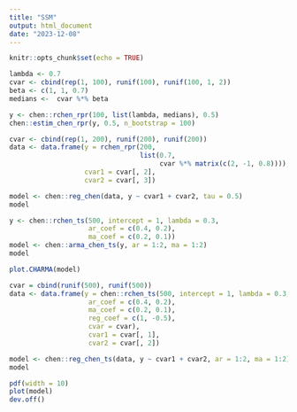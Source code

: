 ```yaml
---
title: "SSM"
output: html_document
date: "2023-12-08"
---
```


```r
knitr::opts_chunk$set(echo = TRUE)
```

```r
lambda <- 0.7
cvar <- cbind(rep(1, 100), runif(100), runif(100, 1, 2))
beta <- c(1, 1, 0.7)
medians <-  cvar %*% beta 

y <- chen::rchen_rpr(100, list(lambda, medians), 0.5)
chen::estim_chen_rpr(y, 0.5, n_bootstrap = 100)
```

```r
cvar <- cbind(rep(1, 200), runif(200), runif(200))
data <- data.frame(y = rchen_rpr(200, 
                                 list(0.7, 
                                      cvar %*% matrix(c(2, -1, 0.8)))),
                   cvar1 = cvar[, 2],
                   cvar2 = cvar[, 3])

model <- chen::reg_chen(data, y ~ cvar1 + cvar2, tau = 0.5)
model
```

```r
y <- chen::rchen_ts(500, intercept = 1, lambda = 0.3, 
                    ar_coef = c(0.4, 0.2), 
                    ma_coef = c(0.2, 0.1))
model <- chen::arma_chen_ts(y, ar = 1:2, ma = 1:2)
model
```
```r
plot.CHARMA(model)
```


```r
cvar = cbind(runif(500), runif(500))
data <- data.frame(y = chen::rchen_ts(500, intercept = 1, lambda = 0.3, 
                    ar_coef = c(0.4, 0.2), 
                    ma_coef = c(0.2, 0.1),
                    reg_coef = c(1, -0.5), 
                    cvar = cvar),
                    cvar1 = cvar[, 1],
                    cvar2 = cvar[, 2])

model <- chen::reg_chen_ts(data, y ~ cvar1 + cvar2, ar = 1:2, ma = 1:2)
model
```

```r
pdf(width = 10)
plot(model)
dev.off()
```

